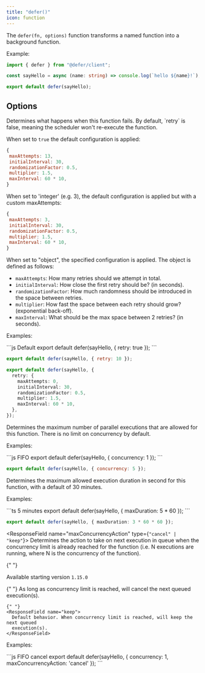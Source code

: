 ```yaml
---
title: "defer()"
icon: function
---
```


The `defer(fn, options)` function transforms a named function into a background
function.

Example:

```ts
import { defer } from "@defer/client";

const sayHello = async (name: string) => console.log(`hello ${name}!`);

export default defer(sayHello);
```

## Options

<ResponseField name="retry" type="boolean | integer | object">
  Determines what happens when this function fails. By default, `retry` is false, meaning the scheduler won't re-execute the function.

When set to `true` the default configuration is applied:

```js
{
 maxAttempts: 13,
 initialInterval: 30,
 randomizationFactor: 0.5,
 multiplier: 1.5,
 maxInterval: 60 * 10,
}
```

When set to 'integer' (e.g. 3), the default configuration is applied but with a
custom maxAttempts:

```js
{
 maxAttempts: 3,
 initialInterval: 30,
 randomizationFactor: 0.5,
 multiplier: 1.5,
 maxInterval: 60 * 10,
}
```

When set to "object", the specified configuration is applied. The object is
defined as follows:

- `maxAttempts`: How many retries should we attempt in total.
- `initialInterval`: How close the first retry should be? (in seconds).
- `randomizationFactor`: How much randomness should be introduced in the space
  between retries.
- `multiplier`: How fast the space between each retry should grow? (exponential
  back-off).
- `maxInterval`: What should be the max space between 2 retries? (in seconds).

Examples:

  <CodeGroup>
  ```js Default
  export default defer(sayHello, { retry: true });
  ```

```js Maximum
export default defer(sayHello, { retry: 10 });
```

```ts Custom
export default defer(sayHello, {
  retry: {
    maxAttempts: 0,
    initialInterval: 30,
    randomizationFactor: 0.5,
    multiplier: 1.5,
    maxInterval: 60 * 10,
  },
});
```

  </CodeGroup>

</ResponseField>

<ResponseField name="concurrency" type="integer">
  Determines the maximum number of parallel executions that are allowed for this function. There is no limit on concurrency by default.

Examples:

  <CodeGroup>
  ```js FIFO
  export default defer(sayHello, { concurrency: 1 });
  ```

```js 5 parallels
export default defer(sayHello, { concurrency: 5 });
```

  </CodeGroup>
</ResponseField>

<ResponseField name="maxDuration" type="integer">
  Determines the maximum allowed execution duration in second for this function, with a default of 30 minutes.

Examples:

  <CodeGroup>
  ```ts 5 minutes
  export default defer(sayHello, { maxDuration: 5 * 60 });
  ```

```ts 3 hours
export default defer(sayHello, { maxDuration: 3 * 60 * 60 });
```

  </CodeGroup>
</ResponseField>

<ResponseField name="maxConcurrencyAction" type={`"cancel" | "keep"`}>
  Determines the action to take on next execution in queue when the concurrency limit is already reached for the function (i.e. N executions are running, where N is the concurrency of the function).

{" "}

<Info>Available starting version `1.15.0`</Info>

  <Expandable title="Actions">
    {" "}
    <ResponseField name="cancel">
      As long as concurrency limit is reached, will cancel the next queued execution(s).
    </ResponseField>

    {" "}
    <ResponseField name="keep">
      Default behavior. When concurrency limit is reached, will keep the next queued
      execution(s).
    </ResponseField>

  </Expandable>

Examples:

  <CodeGroup>
  ```js FIFO cancel
  export default defer(sayHello, { concurrency: 1, maxConcurrencyAction: 'cancel' });
  ```
  </CodeGroup>
</ResponseField>
